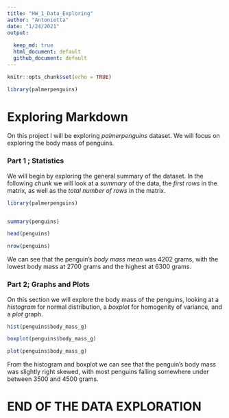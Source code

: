 ```yaml
---
title: "HW_1_Data_Exploring"
author: "Antonietta"
date: "1/24/2021"
output: 
  
  keep_md: true
  html_document: default
  github_document: default
---
```


```r
knitr::opts_chunk$set(echo = TRUE)

library(palmerpenguins)

```

# Exploring Markdown

On this project I will be exploring _palmerpenguins_ dataset. We will focus on exploring the body mass of penguins. 


### Part 1 ; Statistics

We will begin by exploring the general summary of the dataset.
In the following _chunk_ we will look at a *summary* of the data, the *first rows* in the matrix, as well as the *total number of rows* in the matrix.

```r

library(palmerpenguins)


summary(penguins)

head(penguins)

nrow(penguins)

```

We can see that the penguin's *body mass* _mean_ was 4202 grams, with the lowest body mass at 2700 grams and the highest at 6300 grams. 




### Part 2; Graphs and Plots


On this section we will explore the body mass of the penguins, looking at a *histogram* for normal distribution, a *boxplot* for homogenity of variance, and a *plot* graph. 


```r

hist(penguins$body_mass_g)

boxplot(penguins$body_mass_g)

plot(penguins$body_mass_g)

```

From the histogram and boxplot we can see that the penguin's body mass was slightly right skewed, with most penguins falling somewhere under between 3500 and 4500 grams. 

# END OF THE DATA EXPLORATION 



